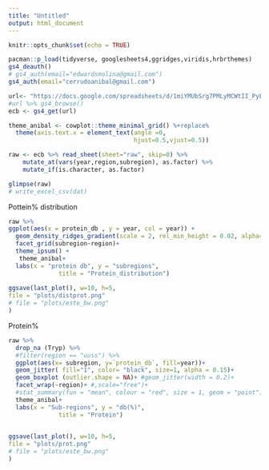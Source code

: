 ```yaml
---
title: "Untitled"
output: html_document
---
```


```r
knitr::opts_chunk$set(echo = TRUE)
```


```r
pacman::p_load(tidyverse, googlesheets4,ggridges,viridis,hrbrthemes)
gs4_deauth()
# gs4_auth(email="edwardsmolina@gmail.com")
gs4_auth(email="cerrudoanibal@gmail.com")

url<- "https://docs.google.com/spreadsheets/d/1miYMUbSrg7PMLyMCWtII_PyErVdi2PihP33fgAZQfgA/edit?usp=sharing"
#url %>% gs4_browse()
ecb <- gs4_get(url)

theme_anibal <- cowplot::theme_minimal_grid() %+replace%
  theme(axis.text.x = element_text(angle =0,
                                   hjust=0.5,vjust=0.5)) 
```


```r
raw <- ecb %>% read_sheet(sheet="raw", skip=0) %>% 
    mutate_at(vars(year,region,subregion), as.factor) %>% 
    mutate_if(is.character, as.factor) 

glimpse(raw)
# write_excel_csv(dat)

```

Pottein% distribution 
```r
raw %>% 
ggplot(aes(x = protein_db , y = year, col = year)) +
  geom_density_ridges_gradient(scale = 2, rel_min_height = 0.02, alpha=0.6)  +
  facet_grid(subregion~region)+
  theme_ipsum() +
   theme_anibal+
  labs(x = "protein db", y = "subregions",
              title = "Protein_distribution")
    
ggsave(last_plot(), w=10, h=5, 
file = "plots/distprot.png"
# file = "plots/este_bw.png"
)
```


Protein%
```r
raw %>% 
  drop_na (Tryp) %>%
  #filter(region == "uuss") %>% 
  ggplot(aes(x= subregion, y=`protein_db`, fill=year))+
  geom_jitter( fill="1", color= "black", size=1, alpha = 0.15)+
  geom_boxplot (outlier.shape = NA)+ #geom_jitter(width = 0.2)+
  facet_wrap(~region)+ #,scale="free")+
  #stat_summary(fun = "mean", colour = "red", size = 1, geom = "point")
  theme_anibal+
  labs(x = "Sub-regions", y = "db(%)",
              title = "Protein")
  

ggsave(last_plot(), w=10, h=5, 
file = "plots/prot.png"
# file = "plots/este_bw.png"
)
```
